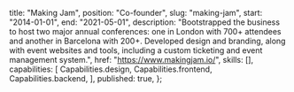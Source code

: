 
  title: "Making Jam",
  position: "Co-founder",
  slug: "making-jam",
  start: "2014-01-01",
  end: "2021-05-01",
  description:
    "Bootstrapped the business to host two major annual conferences: one in London with 700+ attendees and another in Barcelona with 200+. Developed design and branding, along with event websites and tools, including a custom ticketing and event management system.",
  href: "https://www.makingjam.io/",
  skills: [],
  capabilities: [
    Capabilities.design,
    Capabilities.frontend,
    Capabilities.backend,
  ],
  published: true,
};
